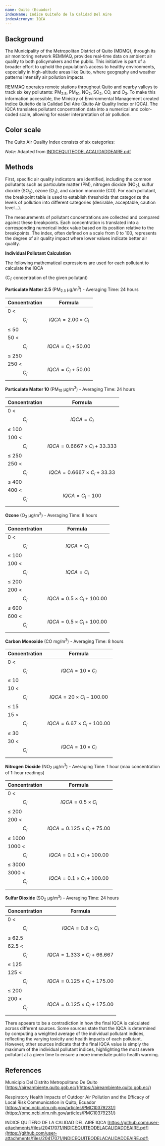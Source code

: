 ```yaml
---
name: Quito (Ecuador)
indexName: Indice Quiteño de la Calidad Del Aire
indexAcronym: IQCA
---
```



## Background

The Municipality of the Metropolitan District of Quito (MDMQ), through its air monitoring network REMMAQ, provides real-time data on ambient 
air quality to both policymakers and the public. This initiative is part of a broader effort to uphold the population’s access to healthy environments, 
especially in high-altitude areas like Quito, where geography and weather patterns intensify air pollution impacts. 

REMMAQ operates remote stations throughout Quito and nearby valleys to track six key pollutants: PM<sub>2.5</sub>, PM<sub>10</sub>, NO<sub>2</sub>, SO<sub>2</sub>, CO, and O<sub>3</sub>. To make this 
information accessible, the Ministry of Environmental Management created Indice Quiteño de la Calidad Del Aire (Quito Air Quality Index or IQCA). 
The IQCA translates pollutant concentration data into a numerical and color-coded scale, allowing for easier interpretation of air pollution.  


## Color scale

The Quito Air Quality Index consists of six categories: 

<ColorScale index="quito" value={true} />

_Note_: Adapted from [INDICEQUITEODELACALIDADDEAIRE.pdf](https://github.com/user-attachments/files/20417071/INDICEQUITEODELACALIDADDEAIRE.pdf)

## Methods

First, specific air quality indicators are identified, including the common pollutants such as particulate matter (PM), nitrogen dioxide (NO<sub>2</sub>),
 sulfur dioxide (SO<sub>2</sub>), ozone (O<sub>3</sub>), and carbon monoxide (CO). For each pollutant, the breakpoint table is used to establish thresholds that 
 categorize the levels of pollution into different categories (desirable, acceptable, caution level...). 

The measurements of pollutant concentrations are collected and compared against these breakpoints. Each concentration is translated into a corresponding 
numerical index value based on its position relative to the breakpoints. The index, often defined on a scale from 0 to 100, represents the degree of 
air quality impact where lower values indicate better air quality. 

<BreakpointsTable index="quito" />

**Individual Pollutant Calculation**

The following mathematical expressions are used for each pollutant to calculate the IQCA  

(C<sub>i</sub>: concentration of the given pollutant)

**Particulate Matter 2.5** (PM<sub>2.5</sub> µg/m<sup>3</sup>) - Averaging Time: 24 hours

| **Concentration** | **Formula** |
| ----------------- | ----------- |
| 0 < $$ {C_{i}} $$ ≤ 50 | $$ IQCA = 2.00 \times {C_{i}} $$ |
| 50 < $$ {C_{i}} $$ ≤ 250 | $$ IQCA = {C_{i}} + 50.00 $$ | 
| 250 < $$ {C_{i}} $$ | $$ IQCA = {C_{i}} + 50.00 $$ | 


**Particulate Matter 10** (PM<sub>10</sub> µg/m<sup>3</sup>) - Averaging Time: 24 hours

| **Concentration** | **Formula** |
| ----------------- | ----------- |
| 0 < $$ {C_{i}} $$ ≤ 100 | $$ IQCA = {C_{i}} $$ |
| 100 < $$ {C_{i}} $$ ≤ 250 | $$ IQCA = 0.6667 \times {C_{i}} + 33.333 $$ | 
| 250 < $$ {C_{i}} $$ ≤ 400 | $$ IQCA = 0.6667 \times {C_{i}} + 33.33 $$ | 
| 400 < $$ {C_{i}} $$ | $$ IQCA = {C_{i}} - 100 $$ | 


**Ozone** (O<sub>3</sub> µg/m<sup>3</sup>) - Averaging Time: 8 hours

| **Concentration** | **Formula** |
| ----------------- | ----------- |
| 0 < $$ {C_{i}} $$ ≤ 100 | $$ IQCA = {C_{i}} $$ |
| 100 < $$ {C_{i}} $$ ≤ 200 | $$ IQCA = {C_{i}} $$ | 
| 200 < $$ {C_{i}} $$ ≤ 600 | $$ IQCA = 0.5 \times {C_{i}} + 100.00 $$ | 
| 600 < $$ {C_{i}} $$ | $$ IQCA = 0.5 \times {C_{i}} + 100.00 $$ | 


**Carbon Monoxide** (CO mg/m<sup>3</sup>) -  Averaging Time: 8 hours

| **Concentration** | **Formula** |
| ----------------- | ----------- |
| 0 < $$ {C_{i}} $$ ≤ 10 | $$ IQCA = 10 \times {C_{i}} $$ |
| 10 < $$ {C_{i}} $$ ≤ 15 | $$ IQCA = 20 \times {C_{i}} - 100.00 $$ | 
| 15 < $$ {C_{i}} $$ ≤ 30 | $$ IQCA = 6.67 \times {C_{i}} + 100.00 $$ | 
| 30 < $$ {C_{i}} $$ | $$ IQCA = 10 \times {C_{i}} $$ | 


**Nitrogen Dioxide** (NO<sub>2</sub> µg/m<sup>3</sup>) - Averaging Time: 1 hour  (max concentration of 1-hour readings)

| **Concentration** | **Formula** |
| ----------------- | ----------- |
| 0 < $$ {C_{i}} $$ ≤ 200 | $$ IQCA = 0.5 \times {C_{i}} $$ |
| 200 < $$ {C_{i}} $$ ≤ 1000 | $$ IQCA = 0.125 \times {C_{i}} + 75.00 $$ | 
| 1000 < $$ {C_{i}} $$ ≤ 3000 | $$ IQCA = 0.1 \times {C_{i}} + 100.00 $$ | 
| 3000 < $$ {C_{i}} $$ | $$ IQCA = 0.1 \times {C_{i}} + 100.00 $$ | 


**Sulfur Dioxide** (SO<sub>2</sub> µg/m<sup>3</sup>) - Averaging Time: 24 hours

| **Concentration** | **Formula** |
| ----------------- | ----------- |
| 0 < $$ {C_{i}} $$ ≤ 62.5 | $$ IQCA = 0.8 \times {C_{i}} $$ |
| 62.5 < $$ {C_{i}} $$ ≤ 125 | $$ IQCA = 1.333 \times {C_{i}} + 66.667 $$ | 
| 125 < $$ {C_{i}} $$ ≤ 200 | $$ IQCA = 0.125 \times {C_{i}} + 175.00 $$ | 
| 200 < $$ {C_{i}} $$ | $$ IQCA = 0.125 \times {C_{i}} + 175.00 $$ |  

<Admonition type="note">

There appears to be a contradiction in how the final IQCA is calculated across different sources. Some sources state 
that the IQCA is determined by computing a weighted average of the individual pollutant indices, reflecting the varying toxicity 
and health impacts of each pollutant. However, other sources indicate that the final IQCA value is simply the maximum of the individual 
pollutant indices, highlighting the most severe pollutant at a given time to ensure a more immediate public health warning. 

</Admonition>


## References

Municipio Del Distrito Metropolitano De Quito 
[https://aireambiente.quito.gob.ec/](https://aireambiente.quito.gob.ec/)

Respiratory Health Impacts of Outdoor Air Pollution and the Efficacy of Local Risk Communication in Quito, Ecuador
[https://pmc.ncbi.nlm.nih.gov/articles/PMC10379231/](https://pmc.ncbi.nlm.nih.gov/articles/PMC10379231/)

INDICE QUITEÑO DE LA CALIDAD DEL AIRE IQCA
[https://github.com/user-attachments/files/20417071/INDICEQUITEODELACALIDADDEAIRE.pdf](https://github.com/user-attachments/files/20417071/INDICEQUITEODELACALIDADDEAIRE.pdf)
